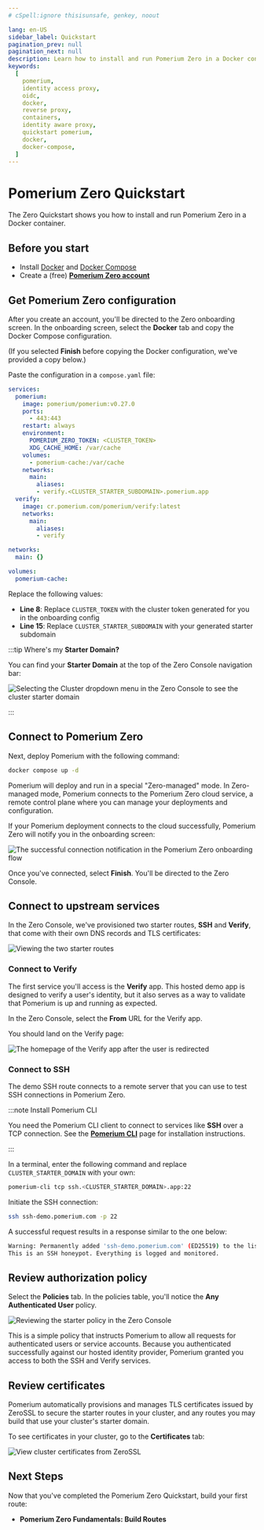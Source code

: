 ```yaml
---
# cSpell:ignore thisisunsafe, genkey, noout

lang: en-US
sidebar_label: Quickstart
pagination_prev: null
pagination_next: null
description: Learn how to install and run Pomerium Zero in a Docker container.
keywords:
  [
    pomerium,
    identity access proxy,
    oidc,
    docker,
    reverse proxy,
    containers,
    identity aware proxy,
    quickstart pomerium,
    docker,
    docker-compose,
  ]
---
```



# Pomerium Zero Quickstart

The Zero Quickstart shows you how to install and run Pomerium Zero in a Docker container.

## Before you start

- Install [Docker](https://docs.docker.com/install/) and [Docker Compose](https://docs.docker.com/compose/install/)
- Create a (free) [**Pomerium Zero account**](https://console.pomerium.app/create-account)

## Get Pomerium Zero configuration

After you create an account, you'll be directed to the Zero onboarding screen. In the onboarding screen, select the **Docker** tab and copy the Docker Compose configuration.

(If you selected **Finish** before copying the Docker configuration, we've provided a copy below.)

Paste the configuration in a `compose.yaml` file:

```yaml title="compose.yaml" {8,15} showLineNumbers
services:
  pomerium:
    image: pomerium/pomerium:v0.27.0
    ports:
      - 443:443
    restart: always
    environment:
      POMERIUM_ZERO_TOKEN: <CLUSTER_TOKEN>
      XDG_CACHE_HOME: /var/cache
    volumes:
      - pomerium-cache:/var/cache
    networks:
      main:
        aliases:
        - verify.<CLUSTER_STARTER_SUBDOMAIN>.pomerium.app
  verify:
    image: cr.pomerium.com/pomerium/verify:latest
    networks:
      main:
        aliases:
        - verify

networks:
  main: {}

volumes:
  pomerium-cache:
```

Replace the following values:

- **Line 8**: Replace `CLUSTER_TOKEN` with the cluster token generated for you in the onboarding config
- **Line 15**: Replace `CLUSTER_STARTER_SUBDOMAIN` with your generated starter subdomain

:::tip Where's my **Starter Domain?**

You can find your **Starter Domain** at the top of the Zero Console navigation bar:

![Selecting the Cluster dropdown menu in the Zero Console to see the cluster starter domain](./img/quickstart/starter-domain.png)

:::

## Connect to Pomerium Zero

Next, deploy Pomerium with the following command:

```bash
docker compose up -d
```

Pomerium will deploy and run in a special "Zero-managed" mode. In Zero-managed mode, Pomerium connects to the Pomerium Zero cloud service, a remote control plane where you can manage your deployments and configuration.

If your Pomerium deployment connects to the cloud successfully, Pomerium Zero will notify you in the onboarding screen:

![The successful connection notification in the Pomerium Zero onboarding flow](./img/quickstart/zero-quickstart-connection.png)

Once you've connected, select **Finish**. You'll be directed to the Zero Console.

## Connect to upstream services

In the Zero Console, we've provisioned two starter routes, **SSH** and **Verify**, that come with their own DNS records and TLS certificates:

![Viewing the two starter routes](./img/quickstart/pz-quickstart-routes.png)

### Connect to Verify

The first service you'll access is the **Verify** app. This hosted demo app is designed to verify a user's identity, but it also serves as a way to validate that Pomerium is up and running as expected.

In the Zero Console, select the **From** URL for the Verify app.

You should land on the Verify page:

![The homepage of the Verify app after the user is redirected](./img/quickstart/pz-identity-verified.png)

### Connect to SSH

The demo SSH route connects to a remote server that you can use to test SSH connections in Pomerium Zero.

:::note Install Pomerium CLI

You need the Pomerium CLI client to connect to services like **SSH** over a TCP connection. See the [**Pomerium CLI**](/docs/clients/pomerium-cli) page for installation instructions.

:::

In a terminal, enter the following command and replace `CLUSTER_STARTER_DOMAIN` with your own:

```bash
pomerium-cli tcp ssh.<CLUSTER_STARTER_DOMAIN>.app:22
```

Initiate the SSH connection:

```bash
ssh ssh-demo.pomerium.com -p 22
```

A successful request results in a response similar to the one below:

```bash
Warning: Permanently added 'ssh-demo.pomerium.com' (ED25519) to the list of known hosts.
This is an SSH honeypot. Everything is logged and monitored.
```

## Review authorization policy

Select the **Policies** tab. In the policies table, you'll notice the **Any Authenticated User** policy.

![Reviewing the starter policy in the Zero Console](./img/quickstart/pz-quickstart-policy.png)

This is a simple policy that instructs Pomerium to allow all requests for authenticated users or service accounts. Because you authenticated successfully against our hosted identity provider, Pomerium granted you access to both the SSH and Verify services.

## Review certificates

Pomerium automatically provisions and manages TLS certificates issued by ZeroSSL to secure the starter routes in your cluster, and any routes you may build that use your cluster's starter domain.

To see certificates in your cluster, go to the **Certificates** tab:

![View cluster certificates from ZeroSSL](./img/quickstart/cluster-certs.png)

## Next Steps

Now that you've completed the Pomerium Zero Quickstart, build your first route:

- **Pomerium Zero Fundamentals: Build Routes**

